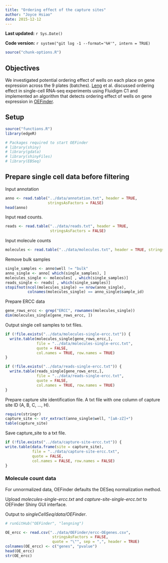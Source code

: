 ```yaml
---
title: "Ordering effect of the capture sites"
author: "Joyce Hsiao"
date: 2015-12-12
---
```


**Last updated:** `r Sys.Date()`

**Code version:** `r system("git log -1 --format='%H'", intern = TRUE)`

```r
source("chunk-options.R")
```

## Objectives

We investigated potential ordering effect of wells on each place on gene
expression across the 9 plates (batches). [Leng](http://dx.doi.org/10.1038/nmeth.3549) et al. discussed ordering effect 
in single-cell RNA-seq experiments using Fluidigm C1 and implemented an algorithm that detects ordering effect of wells on gene expression in [OEFinder](http://dx.doi.org/10.1101/025437).


## Setup
```r
source("functions.R")
library(edgeR)

# Packages required to start OEFinder
# library(shiny)
# library(gdata)
# library(shinyFiles)
# library(EBSeq)
```



## Prepare single cell data before filtering

Input annotation

```r
anno <- read.table("../data/annotation.txt", header = TRUE,
                   stringsAsFactors = FALSE)
head(anno)
```

Input read counts.

```r
reads <- read.table("../data/reads.txt", header = TRUE,
                    stringsAsFactors = FALSE)
```

Input molecule counts

```r
molecules <- read.table("../data/molecules.txt", header = TRUE, stringsAsFactors = FALSE)
```


Remove bulk samples

```r
single_samples <- anno$well != "bulk"
anno_single <- anno[ which(single_samples), ]
molecules_single <- molecules[ , which(single_samples)]
reads_single <- reads[ , which(single_samples)]
stopifnot(ncol(molecules_single) == nrow(anno_single),
          colnames(molecules_single) == anno_single$sample_id)
```

Prepare ERCC data

```r
gene_rows_ercc <- grep("ERCC", rownames(molecules_single))
dim(molecules_single[gene_rows_ercc, ])
```


Output single cell samples to txt files.

```r
if (!file.exists("../data/molecules-single-ercc.txt")) {
  write.table(molecules_single[gene_rows_ercc,], 
              file = "../data/molecules-single-ercc.txt",
              quote = FALSE,
              col.names = TRUE, row.names = TRUE)
}

if (!file.exists("../data/reads-single-ercc.txt")) {
  write.table(reads_single[gene_rows_ercc,], 
              file = "../data/reads-single-ercc.txt",
              quote = FALSE,
              col.names = TRUE, row.names = TRUE)
}
```


Prepare capture site identification file. A txt file with one column of capture site ID (A, B, C, ..., H).

```r
require(stringr)
capture_site <- str_extract(anno_single$well, "[aA-zZ]+")
table(capture_site)
```


Save capture_site to a txt file.

```r
if (!file.exists("../data/capture-site-ercc.txt")) {
write.table(data.frame(site = capture_site), 
            file = "../data/capture-site-ercc.txt",
            quote = FALSE,
            col.names = FALSE, row.names = FALSE)
}
```


### Molecule count data

For unnormalized data, OEFinder defaults the DESeq normalization method. 

Upload *molecules-single-ercc.txt* and *capture-site-single-ercc.txt* to OEFinder Shiny GUI interface.

Output to *singleCellSeq/data/OEFinder*.


```r
# runGitHub("OEFinder", "lengning")

OE_ercc <- read.csv("../data/OEFinder/ercc-OEgenes.csv",
                     stringsAsFactors = FALSE,
                     quote = "\"", sep = ",", header = TRUE)
colnames(OE_ercc) <- c("genes", "pvalue")
head(OE_ercc)
str(OE_ercc)
```

